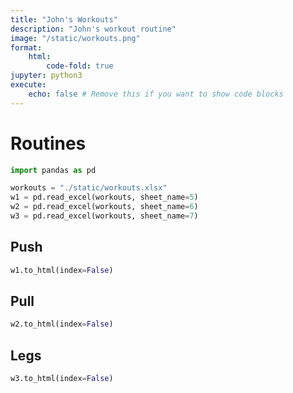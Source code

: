 ```yaml
---
title: "John's Workouts"
description: "John's workout routine"
image: "/static/workouts.png"
format:
    html:
        code-fold: true
jupyter: python3
execute:
    echo: false # Remove this if you want to show code blocks
---
```


# Routines


```python
import pandas as pd

workouts = "./static/workouts.xlsx"
w1 = pd.read_excel(workouts, sheet_name=5)
w2 = pd.read_excel(workouts, sheet_name=6)
w3 = pd.read_excel(workouts, sheet_name=7)
```

## Push

```python
w1.to_html(index=False)
```

## Pull

```python
w2.to_html(index=False)
```

## Legs

```python
w3.to_html(index=False)
```
